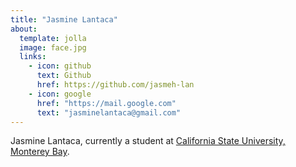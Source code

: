 ```yaml
---
title: "Jasmine Lantaca"
about: 
  template: jolla
  image: face.jpg
  links: 
    - icon: github
      text: Github
      href: https://github.com/jasmeh-lan
    - icon: google
      href: "https://mail.google.com"
      text: "jasminelantaca@gmail.com"
---
```


Jasmine Lantaca, currently a student at [California State University, Monterey Bay](http://csumb.edu/mathstat).